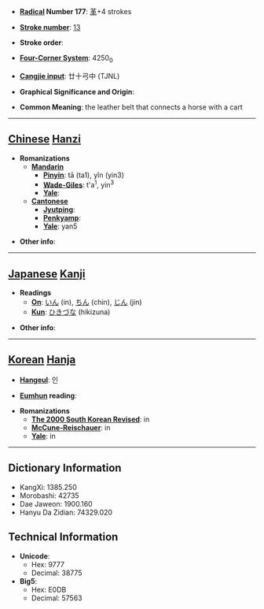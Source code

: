 * '''[[Wiktionary:Chinese radical index| Radical]] Number 177''': [[Wiktionary:Chinese radical index 革|革]]+4 strokes

* '''[[Wiktionary:Chinese total strokes index|Stroke number]]''': [[Wiktionary:Chinese total strokes index 13|13]]

* '''Stroke order''': 

* '''[[Wiktionary:Chinese four corner index|Four-Corner System]]''': 4250<sub>0</sub>

* '''[[Wiktionary:Chinese Cangjie index|Cangjie input]]''': 廿十弓中 (TJNL)

* '''Graphical Significance and Origin''': 

* '''Common Meaning''': the leather belt that connects a horse with a cart

----

== [[Chinese]] [[Hanzi]] ==

* '''Romanizations'''
** '''[[Mandarin]]'''
*** '''[[Pinyin]]''': tā (ta1), yǐn (yin3)
*** '''[[Wade-Giles]]''': t'a<sup>1</sup>, yin<sup>3</sup>
*** '''[[Yale]]''': 
** '''[[Cantonese]]'''
*** '''[[Jyutping]]''':
*** '''[[Penkyamp]]''': 
*** '''[[Yale]]''': yan5

* '''Other info''': 

----

== [[Japanese]] [[Kanji]] ==

* '''Readings'''
** '''[[On]]''': [[いん]] (in), [[ちん]] (chin), [[じん]] (jin)
** '''[[Kun]]''': [[ひきづな]] (hikizuna)

* '''Other info''':  

----

== [[Korean]] [[Hanja]] ==

* '''[[Hangeul]]''': 인

* '''[[Eumhun]] reading''': 

* '''Romanizations'''
** '''[[The 2000 South Korean Revised Romanization|The 2000 South Korean Revised]]''': in
** '''[[McCune-Reischauer]]''': in
** '''[[Yale]]''': in

----

== Dictionary Information ==

* KangXi: 1385.250
* Morobashi: 42735
* Dae Jaweon: 1900.160
* Hanyu Da Zidian: 74329.020

== Technical Information ==

* '''Unicode''':
** Hex: 9777
** Decimal: 38775
* '''Big5''':
** Hex: E0DB
** Decimal: 57563